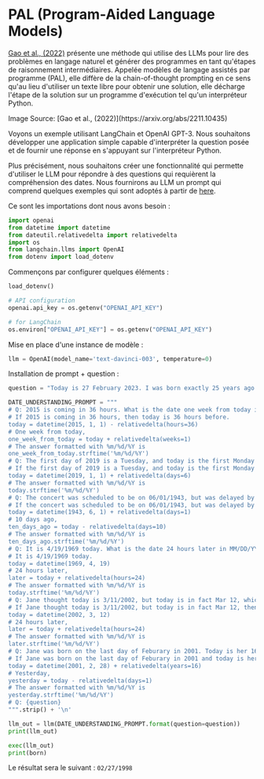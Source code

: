 # PAL (Program-Aided Language Models)
 

[Gao et al., (2022)](https://arxiv.org/abs/2211.10435) présente une méthode qui utilise des LLMs pour lire des problèmes en langage naturel et générer des programmes en tant qu'étapes de raisonnement intermédiaires. Appelée modèles de langage assistés par programme (PAL), elle diffère de la chain-of-thought prompting en ce sens qu'au lieu d'utiliser un texte libre pour obtenir une solution, elle décharge l'étape de la solution sur un programme d'exécution tel qu'un interpréteur Python.

<Screenshot src={PAL} alt="PAL" />
Image Source: [Gao et al., (2022)](https://arxiv.org/abs/2211.10435)

Voyons un exemple utilisant LangChain et OpenAI GPT-3. Nous souhaitons développer une application simple capable d'interpréter la question posée et de fournir une réponse en s'appuyant sur l'interpréteur Python. 

Plus précisément, nous souhaitons créer une fonctionnalité qui permette d'utiliser le LLM pour répondre à des questions qui requièrent la compréhension des dates. Nous fournirons au LLM un prompt qui comprend quelques exemples qui sont adoptés à partir de [here](https://github.com/reasoning-machines/pal/blob/main/pal/prompt/date_understanding_prompt.py).  

Ce sont les importations dont nous avons besoin :

```python
import openai
from datetime import datetime
from dateutil.relativedelta import relativedelta
import os
from langchain.llms import OpenAI
from dotenv import load_dotenv
```

Commençons par configurer quelques éléments :

```python
load_dotenv()

# API configuration
openai.api_key = os.getenv("OPENAI_API_KEY")

# for LangChain
os.environ["OPENAI_API_KEY"] = os.getenv("OPENAI_API_KEY")
```

Mise en place d'une instance de modèle :

```python
llm = OpenAI(model_name='text-davinci-003', temperature=0)
```

Installation de prompt + question :

```python
question = "Today is 27 February 2023. I was born exactly 25 years ago. What is the date I was born in MM/DD/YYYY?"

DATE_UNDERSTANDING_PROMPT = """
# Q: 2015 is coming in 36 hours. What is the date one week from today in MM/DD/YYYY?
# If 2015 is coming in 36 hours, then today is 36 hours before.
today = datetime(2015, 1, 1) - relativedelta(hours=36)
# One week from today,
one_week_from_today = today + relativedelta(weeks=1)
# The answer formatted with %m/%d/%Y is
one_week_from_today.strftime('%m/%d/%Y')
# Q: The first day of 2019 is a Tuesday, and today is the first Monday of 2019. What is the date today in MM/DD/YYYY?
# If the first day of 2019 is a Tuesday, and today is the first Monday of 2019, then today is 6 days later.
today = datetime(2019, 1, 1) + relativedelta(days=6)
# The answer formatted with %m/%d/%Y is
today.strftime('%m/%d/%Y')
# Q: The concert was scheduled to be on 06/01/1943, but was delayed by one day to today. What is the date 10 days ago in MM/DD/YYYY?
# If the concert was scheduled to be on 06/01/1943, but was delayed by one day to today, then today is one day later.
today = datetime(1943, 6, 1) + relativedelta(days=1)
# 10 days ago,
ten_days_ago = today - relativedelta(days=10)
# The answer formatted with %m/%d/%Y is
ten_days_ago.strftime('%m/%d/%Y')
# Q: It is 4/19/1969 today. What is the date 24 hours later in MM/DD/YYYY?
# It is 4/19/1969 today.
today = datetime(1969, 4, 19)
# 24 hours later,
later = today + relativedelta(hours=24)
# The answer formatted with %m/%d/%Y is
today.strftime('%m/%d/%Y')
# Q: Jane thought today is 3/11/2002, but today is in fact Mar 12, which is 1 day later. What is the date 24 hours later in MM/DD/YYYY?
# If Jane thought today is 3/11/2002, but today is in fact Mar 12, then today is 3/1/2002.
today = datetime(2002, 3, 12)
# 24 hours later,
later = today + relativedelta(hours=24)
# The answer formatted with %m/%d/%Y is
later.strftime('%m/%d/%Y')
# Q: Jane was born on the last day of Feburary in 2001. Today is her 16-year-old birthday. What is the date yesterday in MM/DD/YYYY?
# If Jane was born on the last day of Feburary in 2001 and today is her 16-year-old birthday, then today is 16 years later.
today = datetime(2001, 2, 28) + relativedelta(years=16)
# Yesterday,
yesterday = today - relativedelta(days=1)
# The answer formatted with %m/%d/%Y is
yesterday.strftime('%m/%d/%Y')
# Q: {question}
""".strip() + '\n'
```

```python
llm_out = llm(DATE_UNDERSTANDING_PROMPT.format(question=question))
print(llm_out)
```

```python
exec(llm_out)
print(born)
```

Le résultat sera le suivant : `02/27/1998`

